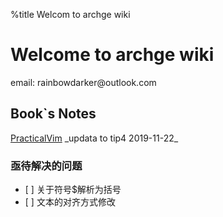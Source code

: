 %title Welcom to archge wiki

= Welcome to archge wiki =
email: rainbowdarker@outlook.com


== Book`s Notes ==
[[PracticalVim]] _updata to tip4 2019-11-22_

=== 亟待解决的问题 ===
* [ ] 关于符号$解析为括号 
* [ ] 文本的对齐方式修改
